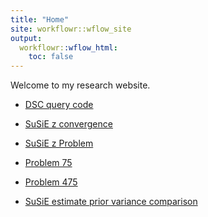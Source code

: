 ```yaml
---
title: "Home"
site: workflowr::wflow_site
output:
  workflowr::wflow_html:
    toc: false
---
```


Welcome to my research website.

* [DSC query code](dscquery.html)

* [SuSiE z convergence](SusieZConverge.html)

* [SuSiE z Problem](SusieZProblem.html)

* [Problem 75](Problem75.html)

* [Problem 475](Problem475.html)

* [SuSiE estimate prior variance comparison](SusieZPriorVarCompare.html)
